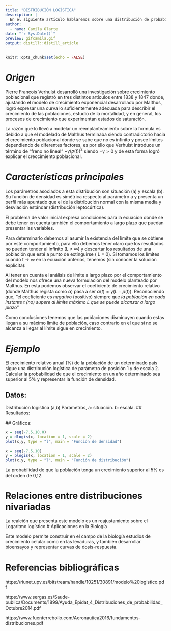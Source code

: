 ```yaml
---
title: "DISTRIBUCIÓN LOGÍSTICA"
description: |
  En el siguiente artículo hablaremos sobre una distribución de probabilidad continua cuya función de distribución es la función logística. 
author:
  - name: Camila Olarte 
date: "`r Sys.Date()`"
preview: gifcamila.gif
output: distill::distill_article
---
```


```r
knitr::opts_chunk$set(echo = FALSE)
```

# *Origen*

Pierre François Verhulst desarrolló una investigación sobre crecimiento poblacional que registró en tres distintos artículos entre 1838 y 1847 donde, ajustando el modelo de crecimiento exponencial desarrollado por Malthus, logró expresar una curva lo suficientemente adecuada para describir el crecimiento de las poblaciones, estudio de la mortalidad, y en general, los procesos de crecimiento que experimentan estados de saturación.

La razón que lo llevó a modelar un reemplanteamiento sobre la formula es debido a que el modelado de Malthus terminaba siendo contradictorio hacia el crecimiento poblacional donde se sabe que no es infinito y posee límites dependiendo de diferentes factores, es por ello que Verhulst introduce un término de "freno no lineal" $-\gamma (p(t))^2$ siendo $-\gamma >0$ y de esta forma logró explicar el creccimiento poblacional.


<!-- ![Pierre François y función logística](señorcamila.png) -->


# *Características principales*

Los parámetros asociados a esta distribución son situación (a) y escala (b). Su función de densidad es simétrica respecto al parámetro a y presenta un perfil más apuntado que el de la distribución normal con la misma media y desviación estándar (distribución leptocúrtica). 

El problema de valor inicial expresa condiciones para la ecuacion donde se debe tener en cuenta también el comportamiento a largo plazo que puedan presentar las variables.

<!-- ![Ecuación valor inicial](problemacamila.jpg)  -->

Para determinarlo debemos al asumir la existencia del límite que se obtiene por este comportamiento, para ello debemos tener claro que los resultados no pueden tender al infinito (L ≠ ∞) y descartar los resultados de una población que esté a punto de extinguirse ( L = 0). Si tomamos los límites cuando t -> ∞ en la ecuación anterios, tenemos (sin conocer la solución explícita):

<!-- ![Cálculo de comportamiento](comportamientoCami.jpg)  -->
 Al tener en cuenta el análisis de límite a largo plazo por el comportamiento del modelo nos ofrece una nueva formulación del modelo planteado por Malthus. En esta podemos observar el coeficiente de crecimiento relativo (donde Malthus regista como $\alpha$) pasa a ser $\alpha(t)=\gamma(L-p(t))$. Reconociendo que, "el coeficiente es *negativo* (positivo) siempre que *la población en cada instante t (no) supere al límite máximo L que se puede alcanzar a largo plazo*" 
 
 <!-- ![Reformulación EDO](ReformulaciónCami.jpg)  -->
 
 Como conclusiones tenemos que las poblaciones disminuyen cuando estas llegan a su máximo límite de población, caso contrario en el que si no se alcanza a llegar al límite sigue en crecimiento. 
 
 <!-- ![Conclusiones](CrecimientoCami.jpg)  -->
 
# *Ejemplo*

El crecimiento relativo anual (%) de la población de un determinado país sigue una distribución logística de parámetro de posición 1 y de escala 2. Calcular la probabilidad de que el crecimiento en un año determinado sea superior al 5% y representar la función de densidad.

## Datos:

Distribución logística (a,b)
Parámetros,
  a: situación.
  b: escala.
## Resultados:

  <!-- ![](ResultadosCami.jpg)  -->
## Gráficos: 

```r
x = seq(-7.5,10.0)
y = dlogis(x, location = 1, scale = 2)
plot(x,y, type = "l", main = "Función de densidad")

x = seq(-7.5,10)
y = plogis(x, location = 1, scale = 2)
plot(x,y, type = "l", main = "Función de distribución")
```

La probabilidad de que la población tenga un crecimiento superior al 5% es del orden de
0,12.

# Relaciones entre distribuciones nivariadas

La realción que presenta este modelo es un reajustamiento sobre el Logaritmo logístico
# Aplicaciones en la Biología

Este modelo permite construir en el campo de la biología estudios de crecimiento celular como en las levaduras, y también desarrollar bioensayos y representar curvas de dosis-respuesta. 

# Referencias bibliográficas

https://riunet.upv.es/bitstream/handle/10251/30891/modelo%20logistico.pdf

https://www.sergas.es/Saude-publica/Documents/1899/Ayuda_Epidat_4_Distribuciones_de_probabilidad_Octubre2014.pdf

https://www.fuenterrebollo.com/Aeronautica2016/fundamentos-distribuciones.pdf
